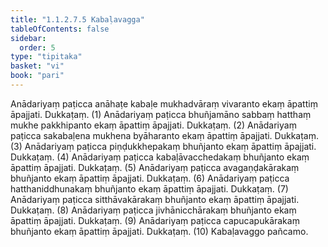```yaml
---
title: "1.1.2.7.5 Kabaḷavagga"
tableOfContents: false
sidebar:
  order: 5
type: "tipitaka"
basket: "vi"
book: "pari"
---
```



<DynamicBreadcrumb />

<Division number="179" book="pari" bookNo="5" page="76">

<Paragraph number="535" book="pari">
Anādariyaṃ paṭicca anāhaṭe kabaḷe mukhadvāraṃ vivaranto ekaṃ āpattiṃ āpajjati. Dukkaṭaṃ. (1)
</Paragraph>

<Paragraph number="536" book="pari">
Anādariyaṃ paṭicca bhuñjamāno sabbaṃ hatthaṃ mukhe pakkhipanto ekaṃ āpattiṃ āpajjati. Dukkaṭaṃ. (2)
</Paragraph>

<Paragraph number="537" book="pari">
Anādariyaṃ paṭicca sakabaḷena mukhena byāharanto ekaṃ āpattiṃ āpajjati. Dukkaṭaṃ. (3)
</Paragraph>

<Paragraph number="538" book="pari">
Anādariyaṃ paṭicca piṇḍukkhepakaṃ bhuñjanto ekaṃ āpattiṃ āpajjati. Dukkaṭaṃ. (4)
</Paragraph>

<Paragraph number="539" book="pari">
Anādariyaṃ paṭicca kabaḷāvacchedakaṃ bhuñjanto ekaṃ āpattiṃ āpajjati. Dukkaṭaṃ. (5)
</Paragraph>

<Paragraph number="540" book="pari">
Anādariyaṃ paṭicca avagaṇḍakārakaṃ bhuñjanto ekaṃ āpattiṃ āpajjati. Dukkaṭaṃ. (6)
</Paragraph>

<Paragraph number="541" book="pari">
Anādariyaṃ paṭicca hatthaniddhunakaṃ bhuñjanto ekaṃ āpattiṃ āpajjati. Dukkaṭaṃ. (7)
</Paragraph>

<Paragraph number="542" book="pari">
Anādariyaṃ paṭicca sitthāvakārakaṃ bhuñjanto ekaṃ āpattiṃ āpajjati. Dukkaṭaṃ. (8)
</Paragraph>

<Paragraph number="543" book="pari">
Anādariyaṃ paṭicca jivhānicchārakaṃ bhuñjanto ekaṃ āpattiṃ āpajjati. Dukkaṭaṃ. (9)
</Paragraph>

<Paragraph number="544" book="pari">
Anādariyaṃ paṭicca capucapukārakaṃ bhuñjanto ekaṃ āpattiṃ āpajjati. Dukkaṭaṃ. (10)

</Paragraph>
</Division>

<Paragraph number="545" type="center" book="pari">
Kabaḷavaggo pañcamo.
</Paragraph>